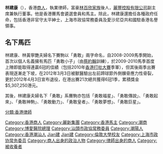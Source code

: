 {{COI|time=2022-03-24T08:53:17+00:00}}
{{Unreferenced|time=2021-07-06T09:52:33+00:00}}
{{Infobox person
| 姓名     = 林建康
| image   = Matthew Lam, the Honorary Consul of Estonia (5468329864).jpg
| birth_date =  {{birth date and age|1967|11|16}}
| birth_place = {{BHKG}}
| 居住地   = {{HK}}
| 国籍     = {{CHN-HKG}}
| 组织     =               
| 职业     = [[企業家|企業家]]<br />律師
|籍貫= {{flagicon|PRC}} [[廣東|廣東]][[潮陽|潮陽]]
|教育程度=  [[倫敦大學學院|倫敦大學學院]]理學士
|parents= [[林百欣|林百欣]]（1914年－2005年）
| relatives = [[林孝勇|林孝勇]]（長子）<br />[[林孝政|林孝政]] （次子）
}}
'''林建康'''{{MH}}{{JP}}（{{bd|1967年|11月16日}}），香港[[商人|商人]]，執業律師，富豪[[林百欣家族|林百欣家族]]後人，[[麗豐控股有限公司|麗豐控股有限公司]]副主席兼執行董事。他是香港賽馬會遴選會員和馬主。除此，林建康還擔任各種政府任命，包括香港非官守太平紳士，上海市政協常務委員及愛沙尼亞共和國駐香港名譽領事。

==名下馬匹==
林建康、林黃寧艷夫婦名下賽駒以「勇敢」兩字命名，自2008-2009馬季開始，首次以個人名義擁有馬匹「勇敢小子」（由[[蔡約翰|蔡約翰]]訓練），於2009-2010馬季首度上陣即能取得連贏6冠的佳績（包括2010年[[香港打吡大賽|香港打吡大賽]]季軍），但其後兩季出賽表現逐漸走下坡，在2012年3月3日被獸醫驗出左前蹄球節外側髁骨應力性骨裂，更於2012年4月3日宣布退役，在港出賽21次總共獲得6冠1季，累積獎金$5,307,250港元。

其後，林建康夫婦名下「勇敢」系賽駒亦包括「勇敢福星」、「勇敢傳說」、「勇敢起來」、「勇敢神駒」、「勇敢動力」、「勇敢皇者」、「勇敢夢想」、「勇敢巨星」。

{{麗新集團}}
[[Category:香港商人|Category:香港商人]]
[[Category:麗新集團|Category:麗新集團]]
[[Category:香港馬主|Category:香港馬主]]
[[Category:潮商|Category:潮商]]
[[Category:博愛醫院總理|Category:博愛醫院總理]]
[[Category:汕頭市政協常務委員|Category:汕頭市政協常務委員]]
[[Category:潮陽人|Category:潮陽人]]
[[Category:香港潮汕人|Category:香港潮汕人]]
[[Category:林百欣家族|Jian建]]
[[Category:林姓|Jian建]]
[[Category:倫敦大學校友|Category:倫敦大學校友]]
[[Category:上海市政协常务委员|Category:上海市政协常务委员]]
[[Category:商人出身的政治人物|Category:商人出身的政治人物]]
[[Category:律師出身的商人|Category:律師出身的商人]]
[[Category:被收養者|Category:被收養者]]
[[分類:香港律師|分類:香港律師]]